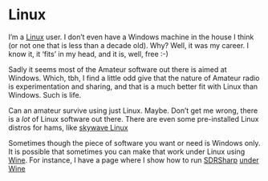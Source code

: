 # Linux {-}

I'm a [Linux](https://en.wikipedia.org/wiki/Linux) user. I don't even have a Windows machine in the
house I think (or not one that is less than a decade old). Why? Well, it was my career. I know it, it
'fits' in my head, and it is, well, free :-)

Sadly it seems most of the Amateur software out there is aimed at Windows. Which, tbh, I find a little
odd give that the nature of Amateur radio is experimentation and sharing, and that is a much better
fit with Linux than Windows. Such is life.

Can an amateur survive using just Linux. Maybe. Don't get me wrong, there is a *lot* of Linux software
out there. There are even some pre-installed Linux distros for hams, like
[skywave Linux](https://skywavelinux.com/)

Sometimes though the piece of software you want or need is Windows only. It is possible that sometimes
you can make that work under Linux using [Wine](https://www.winehq.org/). For instance, I have a page
where I show how to run [SDRSharp](https://airspy.com/download/)
[under Wine](https://gist.github.com/grahamwhaley/094d62d88575141377f02fa92342fb7e#file-sdrsharp_wine-md)
